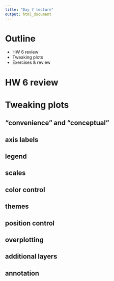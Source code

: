 ```yaml
---
title: "Day 7 lecture"
output: html_document
---
```


# Outline
  - HW 6 review
  - Tweaking plots
  - Exercises & review

# HW 6 review

# Tweaking plots

## "convenience" and "conceptual"
## axis labels
## legend
## scales
## color control
## themes
## position control
## overplotting
## additional layers
## annotation


